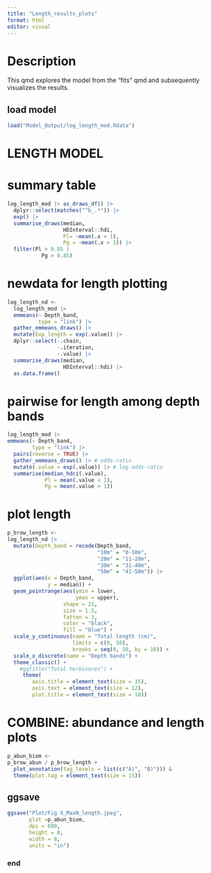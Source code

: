 ---
title: "Length_results_plots"
format: html
editor: visual
---

# Description

This qmd explores the model from the "fits" qmd and subsequently visualizes the results.

## load model

```{r}
load("Model_Output/log_length_mod.Rdata")
```

# LENGTH MODEL

# summary table

```{r}
log_length_mod |> as_draws_df() |> 
  dplyr::select(matches("^b_.*")) |> 
  exp() |> 
  summarise_draws(median,
                  HDInterval::hdi,
                  Pl= ~mean(.x < 1),
                  Pg = ~mean(.x > 1)) |> 
  filter(Pl > 0.85 | 
           Pg > 0.85)
```

# newdata for length plotting

```{r}
log_length_nd <- 
  log_length_mod |> 
  emmeans(~ Depth_band, 
          type = "link") |> 
  gather_emmeans_draws() |> 
  mutate(Exp_length = exp(.value)) |> 
  dplyr::select(-.chain,
                -.iteration,
                -.value) |> 
  summarise_draws(median, 
                  HDInterval::hdi) |> 
  as.data.frame()
```

# pairwise for length among depth bands

```{r}
log_length_mod |> 
emmeans(~ Depth_band,
        type = "link") |>
  pairs(reverse = TRUE) |> 
  gather_emmeans_draws() |> # odds-ratio
  mutate(.value = exp(.value)) |> # log odds-ratio  
  summarise(median_hdci(.value),
            Pl = mean(.value < 1),
            Pg = mean(.value > 1))
```

# plot length

```{r}
p_brow_length <- 
log_length_nd |> 
  mutate(Depth_band = recode(Depth_band,
                             "10m" = "0-10m",
                             "20m" = "11-20m",
                             "30m" = "31-40m",
                             "50m" = "41-50m")) |> 
  ggplot(aes(x = Depth_band,
             y = median)) +
  geom_pointrange(aes(ymin = lower,
                      ymax = upper),
                  shape = 21,
                  size = 1.5,
                  fatten = 3,
                  color = "black",
                  fill = "blue") +
  scale_y_continuous(name = "Total length (cm)",
                     limits = c(0, 50),
                     breaks = seq(0, 50, by = 10)) +
  scale_x_discrete(name = "Depth bands") +
  theme_classic() +
    #ggtitle("Total herbivores") +
     theme(
        axis.title = element_text(size = 15),
        axis.text = element_text(size = 12),
        plot.title = element_text(size = 18))
```

# COMBINE: abundance and length plots

```{r}
p_abun_biom <- 
p_brow_abun / p_brow_length +
  plot_annotation(tag_levels = list(c("A)", "B)"))) &
  theme(plot.tag = element_text(size = 15))
```

## ggsave

```{r}
ggsave("Plot/Fig X_MaxN_length.jpeg",
       plot =p_abun_biom, 
       dpi = 600, 
       height = 8, 
       width = 8, 
       units = "in")
```

### end
